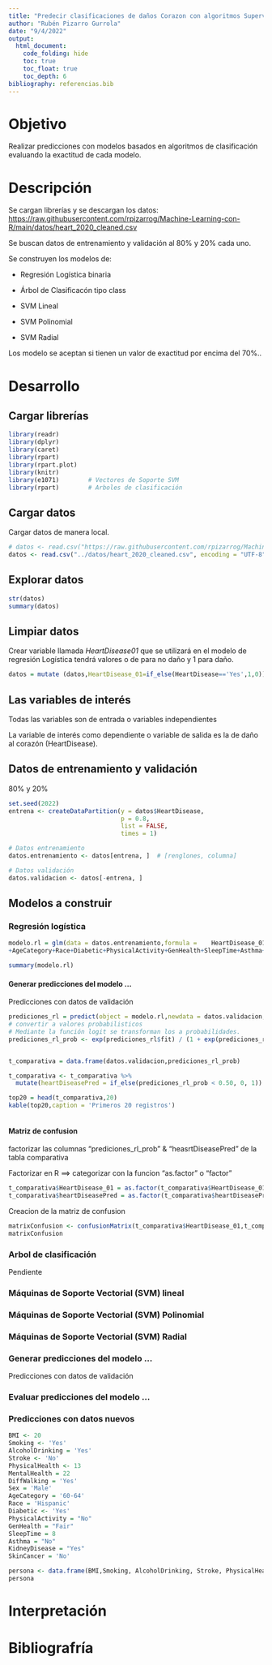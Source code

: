 ---
title: "Predecir clasificaciones de daños Corazon con algoritmos Supervisados"
author: "Rubén Pizarro Gurrola"
date: "9/4/2022"
output: 
  html_document:
    code_folding: hide
    toc: true
    toc_float: true
    toc_depth: 6
bibliography: referencias.bib
---

# Objetivo

Realizar predicciones con modelos basados en algoritmos de clasificación evaluando la exactitud de cada modelo.

# Descripción

Se cargan librerías y se descargan los datos: <https://raw.githubusercontent.com/rpizarrog/Machine-Learning-con-R/main/datos/heart_2020_cleaned.csv>

Se buscan datos de entrenamiento y validación al 80% y 20% cada uno.

Se construyen los modelos de:

-   Regresión Logística binaria

-   Árbol de Clasificacón tipo class

-   SVM Lineal

-   SVM Polinomial

-   SVM Radial

Los modelo se aceptan si tienen un valor de exactitud por encima del 70%..

# Desarrollo

## Cargar librerías

```{r message=FALSE, warning=FALSE}
library(readr)
library(dplyr)
library(caret)
library(rpart)
library(rpart.plot)
library(knitr)
library(e1071)        # Vectores de Soporte SVM
library(rpart)        # Arboles de clasificación

```

## Cargar datos

Cargar datos de manera local.

```{r}

# datos <- read.csv("https://raw.githubusercontent.com/rpizarrog/Machine-Learning-con-R/main/datos/heart_2020_cleaned.csv")
datos <- read.csv("../datos/heart_2020_cleaned.csv", encoding = "UTF-8", stringsAsFactors = TRUE)

```

## Explorar datos

```{r}
str(datos)
summary(datos)

```

## Limpiar datos

Crear variable llamada *HeartDisease01* que se utilizará en el modelo de regresión Logística tendrá valores o de para no daño y 1 para daño.

```{r}
datos = mutate (datos,HeartDisease_01=if_else(HeartDisease=='Yes',1,0))

```

## Las variables de interés

Todas las variables son de entrada o variables independientes

La variable de interés como dependiente o variable de salida es la de daño al corazón (HeartDisease).

## Datos de entrenamiento y validación

80% y 20%

```{r}
set.seed(2022)
entrena <- createDataPartition(y = datos$HeartDisease, 
                               p = 0.8, 
                               list = FALSE, 
                               times = 1)

# Datos entrenamiento
datos.entrenamiento <- datos[entrena, ]  # [renglones, columna]

# Datos validación
datos.validacion <- datos[-entrena, ]
```

## Modelos a construir

### Regresión logística

```{r}
modelo.rl = glm(data = datos.entrenamiento,formula =    HeartDisease_01 ~ BMI+Smoking+AlcoholDrinking+Stroke+PhysicalHealth+MentalHealth+DiffWalking+Sex
+AgeCategory+Race+Diabetic+PhysicalActivity+GenHealth+SleepTime+Asthma+KidneyDisease+SkinCancer, family = "binomial")

summary(modelo.rl)

```

#### Generar predicciones del modelo ...

Predicciones con datos de validación
```{r}

prediciones_rl = predict(object = modelo.rl,newdata = datos.validacion, se.fit = TRUE)
# convertir a valores probabilisticos 
# Mediante la función logit se transforman los a probabilidades.
prediciones_rl_prob <- exp(prediciones_rl$fit) / (1 + exp(prediciones_rl$fit))


t_comparativa = data.frame(datos.validacion,prediciones_rl_prob)

t_comparativa <- t_comparativa %>%
  mutate(heartDiseasePred = if_else(prediciones_rl_prob < 0.50, 0, 1))

top20 = head(t_comparativa,20)
kable(top20,caption = 'Primeros 20 registros')



```
#### Matriz de confusion
factorizar las columnas  "prediciones_rl_prob" & "heasrtDiseasePred" de la tabla comparativa 

Factorizar en R  ==> categorizar con la funcion "as.factor" o "factor"

```{r}

t_comparativa$HeartDisease_01 = as.factor(t_comparativa$HeartDisease_01)
t_comparativa$heartDiseasePred = as.factor(t_comparativa$heartDiseasePred)


```

Creacion de la matriz de confusion 

```{r}

matrixConfusion <- confusionMatrix(t_comparativa$HeartDisease_01,t_comparativa$heartDiseasePred)
matrixConfusion


```

### Arbol de clasificación

Pendiente

### Máquinas de Soporte Vectorial (SVM) lineal

### Máquinas de Soporte Vectorial (SVM) Polinomial

### Máquinas de Soporte Vectorial (SVM) Radial

### Generar predicciones del modelo ...

Predicciones con datos de validación

### Evaluar predicciones del modelo ...

### Predicciones con datos nuevos

```{r}
BMI <- 20
Smoking <- 'Yes'
AlcoholDrinking = 'Yes'
Stroke <- 'No'
PhysicalHealth <- 13
MentalHealth = 22
DiffWalking = 'Yes'
Sex = 'Male'
AgeCategory = '60-64'
Race = 'Hispanic'
Diabetic <- 'Yes'
PhysicalActivity = "No"
GenHealth = "Fair"
SleepTime = 8
Asthma = "No"
KidneyDisease = "Yes"
SkinCancer = 'No'

persona <- data.frame(BMI,Smoking, AlcoholDrinking, Stroke, PhysicalHealth, MentalHealth, DiffWalking, Sex, AgeCategory, Race, Diabetic, PhysicalActivity, GenHealth, SleepTime, Asthma, KidneyDisease, SkinCancer)
persona


```

# Interpretación

# Bibliografría
